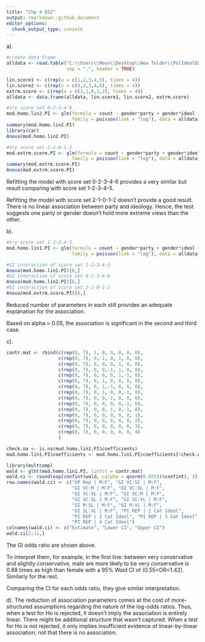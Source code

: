 ```yaml
---
title: "Chp 4 Q12"
output: rmarkdown::github_document
editor_options: 
  chunk_output_type: console
---
```

a).
```r
#create data frame
alldata <- read.table("C:\\Users\\Moon\\Desktop\\New folder\\PolIdeolData.csv", 
                      sep = ",", header = TRUE)

lin.score1 <- c(rep(x = c(1,2,3,4,5), times = 4))
lin.score2 <- c(rep(x = c(0,2,3,4,6), times = 4))
extrm.score <- c(rep(x = c(2,1,0,1,2), times = 4))
alldata <- data.frame(alldata, lin.score1, lin.score2, extrm.score)

#try score set 0-2-3-4-6
mod.homo.lin2.PI <- glm(formula = count ~ gender*party + gender*ideol + party*lin.score2, 
                        family = poisson(link = "log"), data = alldata)
summary(mod.homo.lin2.PI)
library(car)
Anova(mod.homo.lin2.PI)

#try score set 2-1-0-1-2
mod.extrm.score.PI <- glm(formula = count ~ gender*party + gender*ideol + party*extrm.score, 
                        family = poisson(link = "log"), data = alldata)
summary(mod.extrm.score.PI)
Anova(mod.extrm.score.PI)
```
Refitting the model with score set 0-2-3-4-6 provides a very similar but result comparing with score set 1-2-3-4-5.

Refitting the model with score set 2-1-0-1-2 doesn't provide a good result. There is no linear association between party and ideology. Hence, the test suggests one party or gender doesn't hold more extreme views than the other.

b). 
```r
#try score set 1-2-3-4-5
mod.homo.lin1.PI <- glm(formula = count ~ gender*party + gender*ideol + party*lin.score1, 
                        family = poisson(link = "log"), data = alldata)

#GI interaction of score set 1-2-3-4-5
Anova(mod.homo.lin1.PI)[6,]
#GI interaction of score set 0-2-3-4-6
Anova(mod.homo.lin2.PI)[6,]
#GI interaction of score set 2-1-0-1-2
Anova(mod.extrm.score.PI)[6,]
```
Reduced number of parameters in each still provides an adequate explanation for the association.

Based on alpha = 0.05, the association is significant in the second and third case.

c).
```r
contr.mat <- rbind(c(rep(0, 7), 1, 0, 0, 0, 0, 0), 
                   c(rep(0, 7), 0,-1, 0, 1, 0, 0),
                   c(rep(0, 7), 0, 0, 0, 1, 0, 0),
                   c(rep(0, 7), 0, 0,-1, 1, 0, 0),
                   c(rep(0, 7), 0, 0, 0, 1,-1, 0),
                   c(rep(0, 7), 0, 1, 0, 0, 0, 0),
                   c(rep(0, 7), 0, 1,-1, 0, 0, 0),
                   c(rep(0, 7), 0, 1, 0, 0,-1, 0),
                   c(rep(0, 7), 0, 0,-1, 0, 0, 0),
                   c(rep(0, 7), 0, 0, 0, 0,-1, 0),
                   c(rep(0, 7), 0, 0, 1, 0,-1, 0),
                   c(rep(0, 7), 0, 0, 0, 0, 0, 1),
                   c(rep(0, 7), 0, 0, 0, 0, 0, 2),
                   c(rep(0, 7), 0, 0, 0, 0, 0, 3),
                   c(rep(0, 7), 0, 0, 0, 0, 0, 4)
                   )

check.na <- is.na(mod.homo.lin1.PI$coefficients)
mod.homo.lin1.PI$coefficients <- mod.homo.lin1.PI$coefficients[!check.na]

library(multcomp)
wald <- glht(mod.homo.lin1.PI, linfct = contr.mat)
wald.ci <- round(exp(confint(wald, calpha = qnorm(0.975))$confint), 2)
row.names(wald.ci) <- c("GP Rep | M:F", "GI VC:SC | M:F", 
                        "GI VC:M | M:F", "GI VC:SL | M:F", 
                        "GI VC:VL | M:F", "GI SC:M | M:F", 
                        "GI SC:SL | M:F", "GI SC:VL | M:F", 
                        "GI M:SL | M:F", "GI M:VL | M:F", 
                        "GI SL:VL | M:F", "PI REP | 1 Cat Ideol", 
                        "PI REP | 2 Cat Ideol", "PI REP | 3 Cat Ideol", 
                        "PI REP | 4 Cat Ideol")
colnames(wald.ci) <- c("Estimate", "Lower CI", "Upper CI")
wald.ci[2:11,]
```
The GI odds ratio are shown above.

To interpret them, for example, in the first line: between very conservative and slightly conservative, male are more likely to be very conservative is 0.88 times as high than female with a 95% Wald CI of (0.55<OR<1.42). Similarly for the rest.

Comparing the CI for each odds ratio, they give similar interpretation.

d). The reduction of association parameters comes at the cost of more-structured assumptions regarding the nature of the log-odds ratios. Thus, when a test for Ho is rejected, it doesn't imply the association is entirely linear. There might be additional structure that wasn't captured. When a test for Ho is not rejected, it only implies insufficient evidence of linear-by-linear association, not that there is no association.



